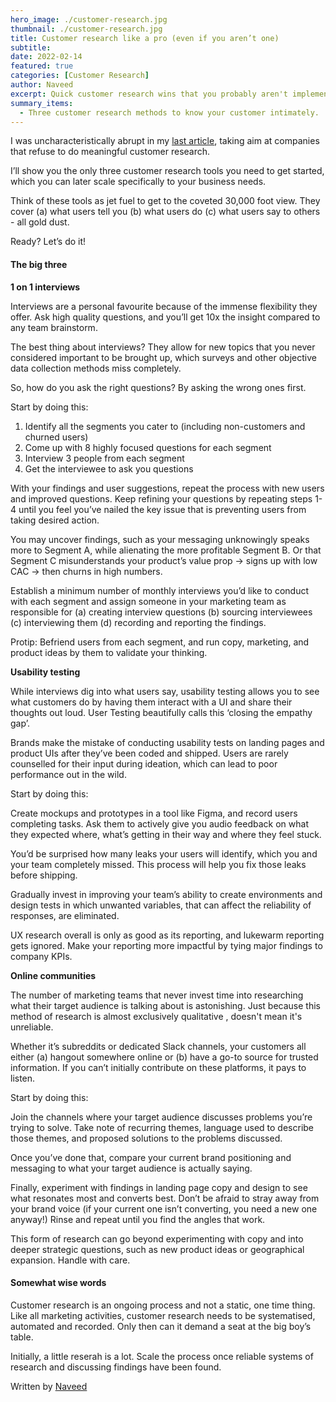```yaml
---
hero_image: ./customer-research.jpg
thumbnail: ./customer-research.jpg
title: Customer research like a pro (even if you aren’t one)
subtitle:
date: 2022-02-14
featured: true
categories: [Customer Research]
author: Naveed
excerpt: Quick customer research wins that you probably aren't implementing.
summary_items:
  - Three customer research methods to know your customer intimately.
---
```


I was uncharacteristically abrupt in my [last article](https://double-agency.com/blog/not-knowing-your-customers-killing-you), taking aim at companies that refuse to do meaningful customer research.

I’ll show you the only three customer research tools you need to get started, which you can later scale specifically to your business needs.

Think of these tools as jet fuel to get to the coveted 30,000 foot view. They cover (a) what users tell you (b) what users do (c) what users say to others - all gold dust.

Ready? Let’s do it!

#### **The big three**

**1 on 1 interviews**

Interviews are a personal favourite because of the immense flexibility they offer. Ask high quality questions, and you’ll get 10x the insight compared to any team brainstorm.

The best thing about interviews? They allow for new topics that you never considered important to be brought up, which surveys and other objective data collection methods miss completely.

So, how do you ask the right questions? By asking the wrong ones first.

Start by doing this:

1. Identify all the segments you cater to (including non-customers and churned users)
2. Come up with 8 highly focused questions for each segment
3. Interview 3 people from each segment
4. Get the interviewee to ask you questions

With your findings and user suggestions, repeat the process with new users and improved questions. Keep refining your questions by repeating steps 1-4 until you feel you’ve nailed the key issue that is preventing users from taking desired action.

You may uncover findings, such as your messaging unknowingly speaks more to Segment A, while alienating the more profitable Segment B. Or that Segment C misunderstands your product’s value prop → signs up with low CAC → then churns in high numbers.

Establish a minimum number of monthly interviews you’d like to conduct with each segment and assign someone in your marketing team as responsible for (a) creating interview questions (b) sourcing interviewees (c) interviewing them (d) recording and reporting the findings.

Protip: Befriend users from each segment, and run copy, marketing, and product ideas by them to validate your thinking.

**Usability testing**

While interviews dig into what users say, usability testing allows you to see what customers do by having them interact with a UI and share their thoughts out loud. User Testing beautifully calls this ‘closing the empathy gap’.

Brands make the mistake of conducting usability tests on landing pages and product UIs after they’ve been coded and shipped. Users are rarely counselled for their input during ideation, which can lead to poor performance out in the wild.

Start by doing this:

Create mockups and prototypes in a tool like Figma, and record users completing tasks. Ask them to actively give you audio feedback on what they expected where, what’s getting in their way and where they feel stuck.

You’d be surprised how many leaks your users will identify, which you and your team completely missed. This process will help you fix those leaks before shipping.

Gradually invest in improving your team’s ability to create environments and design tests in which unwanted variables, that can affect the reliability of responses, are eliminated.

UX research overall is only as good as its reporting, and lukewarm reporting gets ignored. Make your reporting more impactful by tying major findings to company KPIs.

**Online communities**

The number of marketing teams that never invest time into researching what their target audience is talking about is astonishing. Just because this method of research is almost exclusively qualitative , doesn't mean it's unreliable.

Whether it’s subreddits or dedicated Slack channels, your customers all either (a) hangout somewhere online or (b) have a go-to source for trusted information. If you can’t initially contribute on these platforms, it pays to listen.

Start by doing this:

Join the channels where your target audience discusses problems you’re trying to solve. Take note of recurring themes, language used to describe those themes, and proposed solutions to the problems discussed.

Once you’ve done that, compare your current brand positioning and messaging to what your target audience is actually saying.

Finally, experiment with findings in landing page copy and design to see what resonates most and converts best. Don’t be afraid to stray away from your brand voice (if your current one isn’t converting, you need a new one anyway!) Rinse and repeat until you find the angles that work.

This form of research can go beyond experimenting with copy and into deeper strategic questions, such as new product ideas or geographical expansion. Handle with care.

#### **Somewhat wise words**

Customer research is an ongoing process and not a static, one time thing. Like all marketing activities, customer research needs to be systematised, automated and recorded. Only then can it demand a seat at the big boy’s table.

Initially, a little reserah is a lot. Scale the process once reliable systems of research and discussing findings have been found.

Written by [Naveed](https://www.linkedin.com/in/naveed-tariq/)
